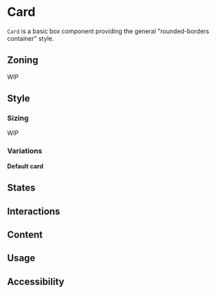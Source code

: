 

<Meta title="Layout/Card" />
<Status id="card" />

# Card

`Card` is a basic box component providing the general "rounded-borders container" style.

## Zoning

WIP

## Style

### Sizing

WIP

### Variations

**Default card**

<Canvas of={Stories.DefaultCard} />

## States

## Interactions

## Content

## Usage

## Accessibility
